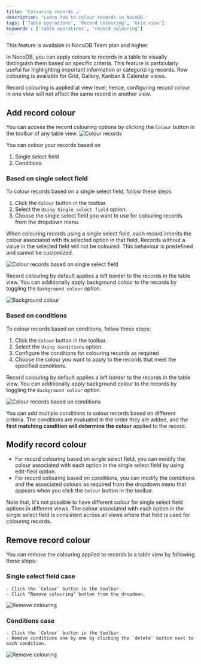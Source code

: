 ```yaml
---
title: 'Colouring records ☁'
description: 'Learn how to colour records in NocoDB.'
tags: ['Table operations', 'Record colouring', 'Grid view']
keywords : ['table operations', 'record colouring']
---
```


<Callout type="info">
This feature is available in NocoDB Team plan and higher.
</Callout>

In NocoDB, you can apply colours to records in a table to visually distinguish them based on specific criteria. This feature is particularly useful for highlighting important information or categorizing records. Row colouring is available for Grid, Gallery, Kanban & Calendar views.

Record colouring is applied at view level; hence, configuring record colour in one view will not affect the same record in another view.

## Add record colour

You can access the record colouring options by clicking the `Colour` button in the toolbar of any table view.
![Colour records](/img/v2/table-operations/row-colouring-1.png)

You can colour your records based on
1. Single select field
2. Conditions

### Based on single select field

To colour records based on a single select field, follow these steps:
1. Click the `Colour` button in the toolbar.
2. Select the `Using Single select field` option.
3. Choose the single select field you want to use for colouring records from the dropdown menu.

When colouring records using a single select field, each record inherits the colour associated with its selected option in that field. Records without a value in the selected field will not be coloured. This behaviour is predefined and cannot be customized.

![Colour records based on single select field](/img/v2/table-operations/row-colouring-2.png)

Record colouring by default applies a left border to the records in the table view. You can additionally apply background colour to the records by toggling the `Background colour` option.

![Background colour](/img/v2/table-operations/row-colouring-3.png)

### Based on conditions

To colour records based on conditions, follow these steps:
1. Click the `Colour` button in the toolbar.
2. Select the `Using Conditions` option.
3. Configure the conditions for colouring records as required
4. Choose the colour you want to apply to the records that meet the specified conditions.

Record colouring by default applies a left border to the records in the table view. You can additionally apply background colour to the records by toggling the `Background colour` option.

![Colour records based on conditions](/img/v2/table-operations/row-colouring-4.png)

You can add multiple conditions to colour records based on different criteria. The conditions are evaluated in the order they are added, and the **first matching condition will determine the colour** applied to the record.

## Modify record colour
- For record colouring based on single select field, you can modify the colour associated with each option in the single select field by using edit-field option.
- For record colouring based on conditions, you can modify the conditions and the associated colours as required from the dropdown menu that appears when you click the `Colour` button in the toolbar.

Note that, it's not possible to have different colour for single select field options in different views. The colour associated with each option in the single select field is consistent across all views where that field is used for colouring records.

## Remove record colour

You can remove the colouring applied to records in a table view by following these steps:

### Single select field case
    - Click the `Colour` button in the toolbar.
    - Click "Remove colouring" button from the dropdown.
![Remove colouring](/img/v2/table-operations/remove-colour-1.png)

### Conditions case
    - Click the `Colour` button in the toolbar.
    - Remove conditions one by one by clicking the `delete` button next to each condition.
![Remove colouring](/img/v2/table-operations/remove-colour-2.png)

